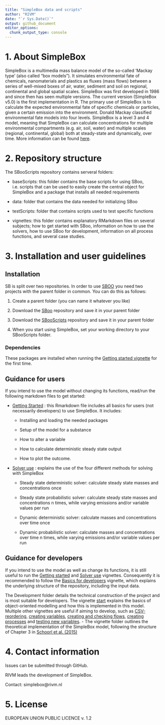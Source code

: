 ```yaml
---
title: "SimpleBox data and scripts"
author: "RIVM"
date: "`r Sys.Date()`"
output: github_document
editor_options: 
  chunk_output_type: console
---
```


# 1. About SimpleBox

SimpleBox is a multimedia mass balance model of the so-called ‘Mackay type’ (also called "box models").
It simulates environmental fate of chemicals, nanomaterials and plastics as fluxes (mass flows) between a series of well-mixed boxes of air, water, sediment and soil on regional, continental and global spatial scales.
SimpleBox was first developed in 1986 and since then has seen multiple versions.
The current version (SimpleBox v5.0) is the first implementation in R.
The primary use of SimpleBox is to calculate the expected environmental fate of specific chemicals or particles, given a certain emission into the environment.
Donald Mackay classified environmental fate models into four levels.
SimpleBox is a level 3 and 4 model, meaning that SimpleBox can calculate concentrations for multiple environmental compartments (e.g. air, soil, water) and multiple scales (regional, continental, global) both at steady-state and dynamically, over time.
More information can be found [here](vignettes/Development/QualityDocumentation.md "More info on SimpleBox").

# 2. Repository structure

The SBooScripts repository contains serveral folders:

-   baseScripts: this folder contains the base scripts for using SBoo, i.e. scripts that can be used to easily create the central object for SimpleBox and a package that installs all needed requirements

-   data: folder that contains the data needed for initializing SBoo

-   testScripts: folder that contains scripts used to test specific functions

-   vignettes: this folder contains explanatory RMarkdown files on several subjects; how to get started with SBoo, information on how to use the solvers, how to use SBoo for development, information on all process functions, and several case studies.

# 3. Installation and user guidelines

## Installation

SB is split over two repositories.
In order to use [SBOO](https://github.com/rivm-syso/SBoo) you need two projects with the parent folder in common.
You can do this as follows:

1.  Create a parent folder (you can name it whatever you like)

2.  Download the [SBoo](https://github.com/rivm-syso/SBoo) repository and save it in your parent folder

3.  Download the [SBooScripts](https://github.com/rivm-syso/SBooScripts) repository and save it in your parent folder

4.  When you start using SimpleBox, set your working directory to your SBooScripts folder.

### Dependencies

These packages are installed when running the [Getting started vignette](vignettes/Getting-started.md) for the first time.

## Guidance for users

If you intend to use the model without changing its functions, read/run the following markdown files to get started:

-   [Getting Started](vignettes/Getting-started.Rmd) : this Rmarkdown file includes all basics for users (not necessarily developers) to use SimpleBox.
    It includes:

    -   Installing and loading the needed packages

    -   Setup of the model for a substance

    -   How to alter a variable

    -   How to calculate deterministic steady state output

    -   How to plot the outcome.

-   [Solver use](vignettes/10.0-Solver-use.md) : explains the use of the four different methods for solving with SimpleBox

    -   Steady state deterministic solver: calculate steady state masses and concentrations once

    -   Steady state probabilistic solver: calculate steady state masses and concentrations n times, while varying emissions and/or variable values per run

    -   Dynamic deterministic solver: calculate masses and concentrations over time once

    -   Dynamic probabilistic solver: calculate masses and concentrations over time n times, while varying emissions and/or variable values per run

## Guidance for developers

If you intend to use the model as well as change its functions, it is still useful to run the [Getting started](vignettes/Getting-started.md) and [Solver use](vignettes/10.0-Solver-use.md) vignettes.
Consequently it is recommended to follow the [Basics for developers](vignettes/Development/BasicsOfDevelopment.md) vignette, which explains the underlying structure of the repository, including the input data.

The Development folder details the technical construction of the project and is most suitable for developers.
The vignette [start](/vignettes/Development/start.md) explains the basics of object-oriented modelling and how this is implemented in this model.
Multiple other vignettes are useful if aiming to develop, such as [CSV-reordering](/vignettes/Development/CSVdata.Rmd), [creating variables](vignettes/Development/FirstVars.Rmd), [creating and checking flows](/vignettes/Development/AirFlow.Rmd), [creating processes](vignettes/Development/processFlow.Rmd) and [testing new variables](/vignettes/Development/testRainDropRadius.Rmd).
- The vignette folder outlines the theoretical implementation of the SimpleBox model, following the structure of Chapter 3 in [Schoorl et al. (2015)](https://www.rivm.nl/bibliotheek/rapporten/2015-0161.html)

# 4. Contact information

Issues can be submitted through GitHub.

RIVM leads the development of SimpleBox.

Contact: simplebox\@rivm.nl

# 5. License

EUROPEAN UNION PUBLIC LICENCE v. 1.2
